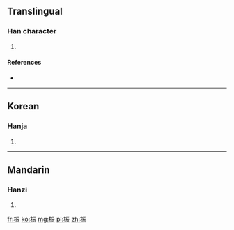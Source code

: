 ==Translingual==

===Han character===
{{Han char|rn=75|rad=木|as=07|sn=11|four=4193<sub>2</sub>|canj=木一一女 (DMMV)}}

# {{defn|Han|sort=木07}}

====References====
* {{Han ref|kx=0526.240|dkj=14799|dj=0915.170|hdz=21212.010|uh=686D|ud=26733|bh=D5B4|bd=54708}}

----

==Korean==

===Hanja===
{{ko-hanja|hangeul=[[진]]|eumhun=|rv=jin|mr=chin|y=cin}}

# {{defn|Korean|sort=木07}}

----

==Mandarin==

===Hanzi===
{{cmn-hanzi|pin=[[zhēn]] ([[zhen1]])|wg=chen<sup>1</sup>}}

# {{defn|Mandarin|sort=木07}}

[[fr:桭]]
[[ko:桭]]
[[mg:桭]]
[[pl:桭]]
[[zh:桭]]